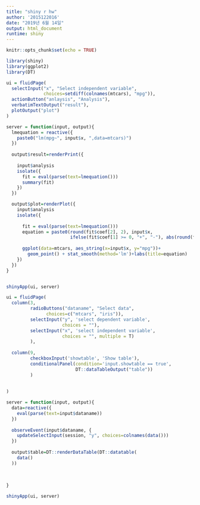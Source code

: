 ---
title: "shiny r hw"
author: '2015122016'
date: "2019년 6월 14일"
output: html_document
runtime: shiny
---

```{r setup, include=FALSE}
knitr::opts_chunk$set(echo = TRUE)
```

```{r, include=FALSE}
library(shiny)
library(ggplot2)
library(DT)
```

```{r}
ui = fluidPage(
  selectInput("x", "Select independent variable",
              choices=setdiff(colnames(mtcars), "mpg")),
  actionButton("anlaysis", "Analysis"),
  verbatimTextOutput("result"),
  plotOutput("plot")
)

server = function(input, output){
  lmequation = reactive({
    paste0("lm(mpg~", input$x, ",data=mtcars)")
  })
  
  output$result=renderPrint({
    
    input$analysis
    isolate({
      fit = eval(parse(text=lmequation()))
      summary(fit)
    })
  })

  output$plot=renderPlot({
    input$analysis
    isolate({
      
      fit = eval(parse(text=lmequation()))
      equation = paste0(round(fit$coef[2], 2), input$x,
                        ifelse(fit$coef[1] >= 0, "+", "-"), abs(round(fit$coef[1], 2)))
      
      ggplot(data=mtcars, aes_string(x=input$x, y="mpg"))+
        geom_point() + stat_smooth(method='lm')+labs(title=equation)
    })
  })
}


shinyApp(ui, server)
```

```{r}
ui = fluidPage(
  column(3,
         radioButtons("dataname", "Select data",
               choices=c("mtcars", "iris")),
         selectInput("y", 'select dependent variable',
                     choices = ""),
         selectInput("x", 'select independent variable',
                     choices = "", multiple = T)
         ),
  
  column(9,
         checkboxInput('showtable', 'Show table'),
         conditionalPanel(condition='input.showtable == true',
                          DT::dataTableOutput("table"))
         )
  
  
)

server = function(input, output){
  data=reactive({
    eval(parse(text=input$dataname))
  })
  
  observeEvent(input$dataname, {
    updateSelectInput(session, "y", choices=colnames(data()))
  })
  
  output$table=DT::renderDataTable(DT::datatable(
    data()
  ))
  
  
  
}

shinyApp(ui, server)
```

